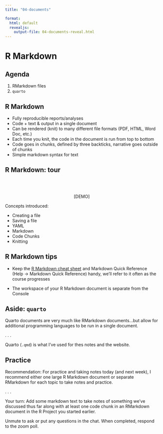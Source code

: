 ```yaml
---
title: "04-documents"

format:
  html: default
  revealjs:
    output-file: 04-documents-reveal.html
---
```


# R Markdown {background-color="#e4282e"}

## Agenda

1. RMarkdown files
2. `quarto`


## R Markdown

-   Fully reproducible reports/analyses
-   Code + text & output in a single document
-   Can be rendered (knit) to many different file formats (PDF, HTML, Word Doc, etc.)
-   Each time you knit, the code in the document is run from top to bottom
-   Code goes in chunks, defined by three backticks, narrative goes outside of chunks
-   Simple markdown syntax for text

## R Markdown: tour

<br><br>

<center>\[DEMO\]</center>

Concepts introduced:

- Creating a file
- Saving a file
- YAML
- Markdown
- Code Chunks
- Knitting

## R Markdown tips

-   Keep the [R Markdown cheat sheet](https://www.rstudio.com/wp-content/uploads/2015/02/rmarkdown-cheatsheet.pdf) and Markdown Quick Reference (Help -\> Markdown Quick Reference) handy, we'll refer to it often as the course progresses

-   The workspace of your R Markdown document is separate from the Console

## Aside: `quarto`

Quarto documents are very much like RMarkdown documents...but allow for additional programming languages to be run in a single document. 

. . . 

Quarto (`.qmd`) is what I've used for thes notes and the website.

## Practice

Recommendation: For practice and taking notes today (and next week), I recommend either one large R Markdown document or separate RMarkdown for each topic to take notes and practice.

. . . 

Your turn: Add some markdown text to take notes of something we've discussed thus far along with at least one code chunk in an RMarkdown document in the R Project you started earlier.

::: aside
Unmute to ask or put any questions in the chat. When completed, respond to the zoom poll.
:::

